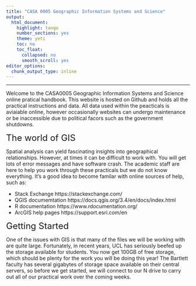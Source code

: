 ```yaml
---
title: "CASA 0005 Geographic Information Systems and Science"
output:
  html_document: 
    highlight: tango
    number_sections: yes
    theme: yeti
    toc: no
    toc_float:
      collapsed: no
      smooth_scroll: yes
editor_options: 
  chunk_output_type: inline
---
```

---
Welcome to the CASA0005 Geographic Information Systems and Science online pratical handbook. This website is hosted on Github and holds all the practical instructions and data. All data used within the peacticals is aviaiable online, however occasionally websites can undergo maintenance or be inaccessible due to political facors such as the government shutdowns.    

<font size="5"> The world of GIS </font>

Spatial analysis can yield fascinating insights into geographical relationships. However, at times it can be difficult to work with. You will get lots of error messages and have software crash. The academic staff are here to help you work through these practicals but we do not know everything. It's a good idea to become familar with online sources of help, such as:

* Stack Exchange https://stackexchange.com/
* QGIS documemtation https://docs.qgis.org/3.4/en/docs/index.html
* R documentation https://www.rdocumentation.org/
* ArcGIS help pages https://support.esri.com/en

<font size="5"> Getting Started </font>

One of the issues with GIS is that many of the files we will be working with are quite large. Fortunately, in recent years, UCL has seriously beefed up the storage available for students. You now get 100GB of free storage, which should be plenty for the work you will be doing this year! The Bartlett faculty has several gigabytes of storage space available on their central servers, so before we get started, we will connect to our N drive to carry out all of our practical work over the coming weeks. 


